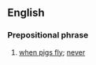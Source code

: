 ==English==

===Prepositional phrase===
{{en-PP|in the [[reign]] of [[queen|Queen]] [[dick|Dick]]}}

# {{label|en|idiomatic|UK}} [[when pigs fly]]; [[never]]